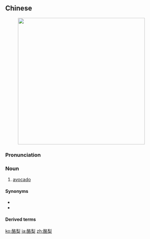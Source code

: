 ==Chinese==
{{zh-forms}}
[[Image:Avocado.jpeg|400px|thumb|{{lang|zh|酪梨}}]]

===Pronunciation===
{{zh-pron
|m=酪lí
|c=lok3 lei4
|cat=n
}}

===Noun===
{{zh-noun}}

# [[avocado]]

====Synonyms====
* {{zh-l|鱷梨}}
* {{zh-l|牛油果}}

====Derived terms====
{{zh-der|酪梨醬:[[guacamole]]}}

{{zh-cat|Fruits}}

[[ko:酪梨]]
[[ja:酪梨]]
[[zh:酪梨]]